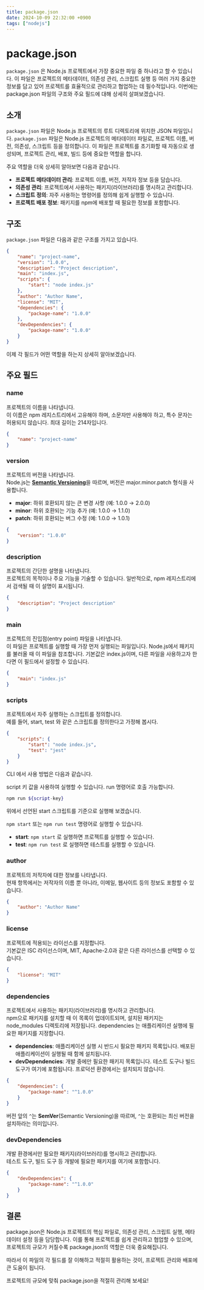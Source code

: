 ```yaml
---
title: package.json
date: 2024-10-09 22:32:00 +0900
tags: ["nodejs"]
---
```



# package.json

`package.json` 은 Node.js 프로젝트에서 가장 중요한 파일 중 하나라고 할 수 있습니다.
이 파일은 프로젝트의 메타데이터, 의존성 관리, 스크립트 실행 등 여러 가지 중요한 정보를 담고 있어 프로젝트를 효율적으로 관리하고 협업하는 데 필수적입니다.
이번에는 package.json 파일의 구조와 주요 필드에 대해 상세히 살펴보겠습니다.

## 소개

`package.json` 파일은 Node.js 프로젝트의 루트 디렉토리에 위치한 JSON 파일입니다.
`package.json` 파일은 Node.js 프로젝트의 메타데이터 파일로, 프로젝트 이름, 버전, 의존성, 스크립트 등을 정의합니다.
이 파일은 프로젝트를 초기화할 때 자동으로 생성되며, 프로젝트 관리, 배포, 빌드 등에 중요한 역할을 합니다.

주요 역할을 더욱 상세히 알아보면 다음과 같습니다.

- **프로젝트 메타데이터 관리**: 프로젝트 이름, 버전, 저작자 정보 등을 담습니다.
- **의존성 관리**: 프로젝트에서 사용하는 패키지(라이브러리)를 명시하고 관리합니다.
- **스크립트 정의**: 자주 사용하는 명령어를 정의해 쉽게 실행할 수 있습니다.
- **프로젝트 배포 정보**: 패키지를 npm에 배포할 때 필요한 정보를 포함합니다.

## 구조

`package.json` 파일은 다음과 같은 구조를 가지고 있습니다.

```json
{
	"name": "project-name",
	"version": "1.0.0",
	"description": "Project description",
	"main": "index.js",
	"scripts": {
		"start": "node index.js"
	},
	"author": "Author Name",
	"license": "MIT",
	"dependencies": {
		"package-name": "1.0.0"
	},
	"devDependencies": {
		"package-name": "1.0.0"
	}
}
```

이제 각 필드가 어떤 역할을 하는지 상세히 알아보겠습니다.

## 주요 필드

### name

프로젝트의 이름을 나타냅니다.<br />
이 이름은 npm 레지스트리에서 고유해야 하며, 소문자만 사용해야 하고, 특수 문자는 허용되지 않습니다.
최대 길이는 214자입니다.

```json
{
	"name": "project-name"
}
```

### version

프로젝트의 버전을 나타냅니다.<br />
Node.js는 [**Semantic Versioning**](https://semver.org/)을 따르며, 버전은 major.minor.patch 형식을 사용합니다.

- **major**: 하위 호환되지 않는 큰 변경 사항 (예: 1.0.0 → 2.0.0)
- **minor**: 하위 호환되는 기능 추가 (예: 1.0.0 → 1.1.0)
- **patch**: 하위 호환되는 버그 수정 (예: 1.0.0 → 1.0.1)

```json
{
	"version": "1.0.0"
}
```

### description

프로젝트의 간단한 설명을 나타냅니다.<br />
프로젝트의 목적이나 주요 기능을 기술할 수 있습니다.
일반적으로, npm 레지스트리에서 검색될 때 이 설명이 표시됩니다.

```json
{
	"description": "Project description"
}
```

### main

프로젝트의 진입점(entry point) 파일을 나타냅니다.<br />
이 파일은 프로젝트를 실행할 때 가장 먼저 실행되는 파일입니다.
Node.js에서 패키지를 불러올 때 이 파일을 참조합니다.
기본값은 index.js이며, 다른 파일을 사용하고자 한다면 이 필드에서 설정할 수 있습니다.

```json
{
	"main": "index.js"
}
```

### scripts

프로젝트에서 자주 실행하는 스크립트를 정의합니다.<br />
예를 들어, start, test 와 같은 스크립트를 정의한다고 가정해 봅시다.

```json
{
	"scripts": {
		"start": "node index.js",
		"test": "jest"
	}
}
```

CLI 에서 사용 방법은 다음과 같습니다.

script 키 값을 사용하여 실행할 수 있습니다.
run 명령어로 호출 가능합니다.

```bash
npm run ${script-key}
```

위에서 선언된 start 스크립트를 기준으로 실행해 보겠습니다.

`npm start` 또는 `npm run test` 명령어로 실행할 수 있습니다.

- **start**: `npm start` 로 실행하면 프로젝트를 실행할 수 있습니다.
- **test**: `npm run test` 로 실행하면 테스트를 실행할 수 있습니다.

### author

프로젝트의 저작자에 대한 정보를 나타냅니다.<br />
현재 항목에서는 저작자의 이름 뿐 아니라, 이메일, 웹사이트 등의 정보도 포함할 수 있습니다.

```json
{
	"author": "Author Name"
}
```

### license

프로젝트에 적용되는 라이선스를 지정합니다.<br />
기본값은 ISC 라이선스이며, MIT, Apache-2.0과 같은 다른 라이선스를 선택할 수 있습니다.

```json
{
	"license": "MIT"
}
```

### dependencies

프로젝트에서 사용하는 패키지(라이브러리)를 명시하고 관리합니다.<br />
npm으로 패키지를 설치할 때 이 목록이 업데이트되며, 설치된 패키지는 node_modules 디렉토리에 저장됩니다.
dependencies 는 애플리케이션 실행에 필요한 패키지를 지정합니다.

- **dependencies**: 애플리케이션 실행 시 반드시 필요한 패키지 목록입니다. 배포된 애플리케이션이 실행될 때 함께 설치됩니다.
- **devDependencies**: 개발 중에만 필요한 패키지 목록입니다. 테스트 도구나 빌드 도구가 여기에 포함됩니다. 프로덕션 환경에서는 설치되지 않습니다.

```json
{
	"dependencies": {
		"package-name": "^1.0.0"
	}
}
```

버전 앞의 `^`는 **SemVer**(Semantic Versioning)을 따르며, `^`는 호환되는 최신 버전을 설치하라는 의미입니다.

### devDependencies

개발 환경에서만 필요한 패키지(라이브러리)를 명시하고 관리합니다.<br />
테스트 도구, 빌드 도구 등 개발에 필요한 패키지를 여기에 포함합니다.

```json
{
	"devDependencies": {
		"package-name": "^1.0.0"
	}
}
```

## 결론

package.json은 Node.js 프로젝트의 핵심 파일로, 의존성 관리, 스크립트 실행, 메타데이터 설정 등을 담당합니다.
이를 통해 프로젝트를 쉽게 관리하고 협업할 수 있으며, 프로젝트의 규모가 커질수록 package.json의 역할은 더욱 중요해집니다.

따라서 이 파일의 각 필드를 잘 이해하고 적절히 활용하는 것이, 프로젝트 관리와 배포에 큰 도움이 됩니다.

<Callout type="info" emoji="💡">
	프로젝트의 규모에 맞춰 package.json을 적절히 관리해 보세요!
</Callout>





